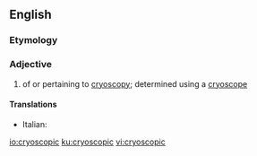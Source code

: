 ==English==

===Etymology===
{{confix|cryo|scopic|lang=en}}

===Adjective===
{{en-adj|-}}

# {{context|chemistry|physics|lang=en}} of or pertaining to [[cryoscopy]]; determined using a [[cryoscope]]

====Translations====
{{trans-top|of or pertaining to cryoscopy}}
* Italian: {{t|it|crioscopico}}
{{trans-mid}}
{{trans-bottom}}

[[io:cryoscopic]]
[[ku:cryoscopic]]
[[vi:cryoscopic]]